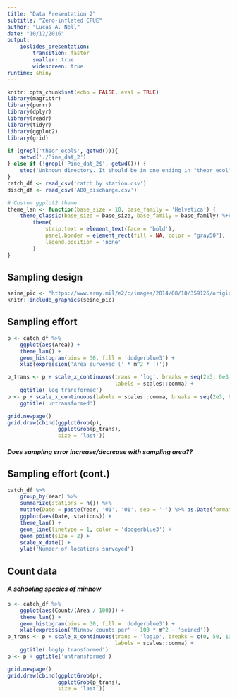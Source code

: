 ```yaml
---
title: "Data Presentation 2"
subtitle: "Zero-inflated CPUE"
author: "Lucas A. Nell"
date: "10/12/2016"
output:
    ioslides_presentation:
        transition: faster
        smaller: true
        widescreen: true
runtime: shiny
---
```


```r
knitr::opts_chunk$set(echo = FALSE, eval = TRUE)
library(magrittr)
library(purrr)
library(dplyr)
library(readr)
library(tidyr)
library(ggplot2)
library(grid)
```

```r
if (grepl('theor_ecol$', getwd())){
    setwd('./Pine_dat_2')
} else if (!grepl('Pine_dat_2$', getwd())) {
    stop('Unknown directory. It should be in one ending in "theor_ecol" or "Pine_dat_2".')
}
catch_df <- read_csv('catch by station.csv')
disch_df <- read_csv('ABQ_discharge.csv')
```

```r
# Custom ggplot2 theme
theme_lan <- function(base_size = 10, base_family = 'Helvetica') {
    theme_classic(base_size = base_size, base_family = base_family) %+replace%
        theme(
            strip.text = element_text(face = 'bold'),
            panel.border = element_rect(fill = NA, color = "gray50"),
            legend.position = 'none'
        )
}
```


## Sampling design

```r
seine_pic <- "https://www.army.mil/e2/c/images/2014/08/18/359126/original.jpg"
knitr::include_graphics(seine_pic)
```


## Sampling effort

```r
p <- catch_df %>% 
    ggplot(aes(Area)) +
    theme_lan() +
    geom_histogram(bins = 30, fill = 'dodgerblue3') + 
    xlab(expression('Area surveyed (' * m^2 * ')'))

p_trans <- p + scale_x_continuous(trans = 'log', breaks = seq(2e3, 6e3, 2e3),
                                  labels = scales::comma) + 
    ggtitle('log transformed')
p <- p + scale_x_continuous(labels = scales::comma, breaks = seq(2e3, 6e3, 2e3)) +
    ggtitle('untransformed')

grid.newpage()
grid.draw(cbind(ggplotGrob(p),
                ggplotGrob(p_trans),
                size = 'last'))
```


#### *Does sampling error increase/decrease with sampling area??*


## Sampling effort (cont.)

```r
catch_df %>%
    group_by(Year) %>%
    summarize(stations = n()) %>% 
    mutate(Date = paste(Year, '01', '01', sep = '-') %>% as.Date(format = '%Y-%m-%d')) %>% 
    ggplot(aes(Date, stations)) +
    theme_lan() +
    geom_line(linetype = 1, color = 'dodgerblue3') +
    geom_point(size = 2) +
    scale_x_date() +
    ylab('Number of locations surveyed')
```

## Count data

#### *A schooling species of minnow*

```r
p <- catch_df %>% 
    ggplot(aes(Count/(Area / 100))) +
    theme_lan() +
    geom_histogram(bins = 30, fill = 'dodgerblue3') + 
    xlab(expression('Minnow counts per' ~ 100 * m^2 ~ 'seined'))
p_trans <- p + scale_x_continuous(trans = 'log1p', breaks = c(0, 50, 100, 200), 
                                  labels = scales::comma) +
    ggtitle('log1p transformed')
p <- p + ggtitle('untransformed')

grid.newpage()
grid.draw(cbind(ggplotGrob(p),
                ggplotGrob(p_trans),
                size = 'last'))
```





